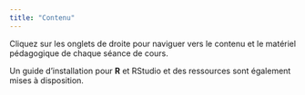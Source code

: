 ```yaml
---
title: "Contenu"
---
```


Cliquez sur les onglets de droite pour naviguer vers le contenu et le matériel pédagogique de chaque séance de cours. 

Un guide d'installation pour **R** et RStudio et des ressources sont également mises à disposition.
